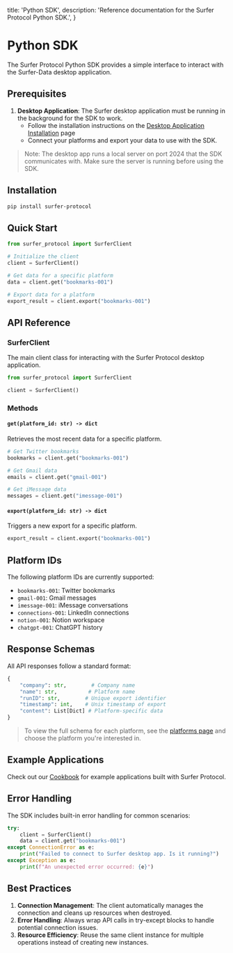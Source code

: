   title: 'Python SDK',
  description:
    'Reference documentation for the Surfer Protocol Python SDK.',
}

# Python SDK

The Surfer Protocol Python SDK provides a simple interface to interact with the Surfer-Data desktop application.

## Prerequisites

1. **Desktop Application**: The Surfer desktop application must be running in the background for the SDK to work.
   - Follow the installation instructions on the [Desktop Application Installation](/desktop/installation) page
   - Connect your platforms and export your data to use with the SDK.

> Note: The desktop app runs a local server on port 2024 that the SDK communicates with. Make sure the server is running before using the SDK.

## Installation

<CodeGroup>

```bash
pip install surfer-protocol
```

</CodeGroup>

## Quick Start

<CodeGroup>

```python
from surfer_protocol import SurferClient

# Initialize the client
client = SurferClient()

# Get data for a specific platform
data = client.get("bookmarks-001")

# Export data for a platform
export_result = client.export("bookmarks-001")
```

</CodeGroup>

## API Reference

### SurferClient

The main client class for interacting with the Surfer Protocol desktop application.

```python
from surfer_protocol import SurferClient

client = SurferClient()
```

### Methods

#### `get(platform_id: str) -> dict`
Retrieves the most recent data for a specific platform.

```python
# Get Twitter bookmarks
bookmarks = client.get("bookmarks-001")

# Get Gmail data
emails = client.get("gmail-001")

# Get iMessage data
messages = client.get("imessage-001")
```

#### `export(platform_id: str) -> dict`
Triggers a new export for a specific platform.

```python
export_result = client.export("bookmarks-001")
```

## Platform IDs

The following platform IDs are currently supported:
- `bookmarks-001`: Twitter bookmarks
- `gmail-001`: Gmail messages
- `imessage-001`: iMessage conversations
- `connections-001`: LinkedIn connections
- `notion-001`: Notion workspace
- `chatgpt-001`: ChatGPT history

## Response Schemas

All API responses follow a standard format:

```python
{
    "company": str,        # Company name
    "name": str,          # Platform name
    "runID": str,        # Unique export identifier
    "timestamp": int,    # Unix timestamp of export
    "content": List[Dict] # Platform-specific data
}
```

> To view the full schema for each platform, see the [platforms page](/desktop/platforms) and choose the platform you're interested in.

## Example Applications

Check out our [Cookbook](/cookbook/python) for example applications built with Surfer Protocol.

## Error Handling

The SDK includes built-in error handling for common scenarios:

```python
try:
    client = SurferClient()
    data = client.get("bookmarks-001")
except ConnectionError as e:
    print("Failed to connect to Surfer desktop app. Is it running?")
except Exception as e:
    print(f"An unexpected error occurred: {e}")
```

## Best Practices

1. **Connection Management**: The client automatically manages the connection and cleans up resources when destroyed.
2. **Error Handling**: Always wrap API calls in try-except blocks to handle potential connection issues.
3. **Resource Efficiency**: Reuse the same client instance for multiple operations instead of creating new instances.

